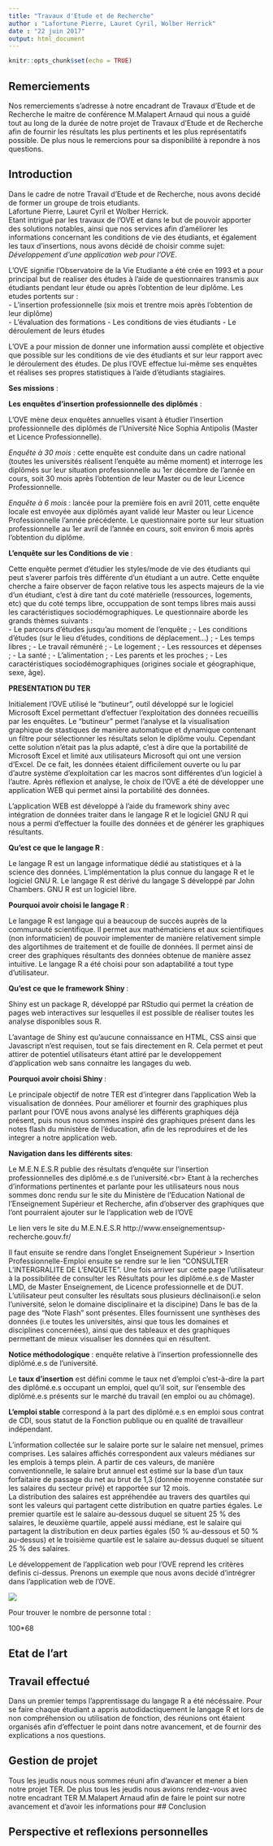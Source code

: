 ```yaml
---
title: "Travaux d'Etude et de Recherche"
author : "Lafortune Pierre, Lauret Cyril, Wolber Herrick"
date : "22 juin 2017"
output: html_document
---
```


```r
knitr::opts_chunk$set(echo = TRUE)
```
## Remerciements
Nos remerciements s'adresse à notre encadrant de Travaux d'Etude et de Recherche le maitre de conférence M.Malapert Arnaud qui nous a guidé tout au long de la durée de notre projet de Travaux d'Etude et de Recherche afin de fournir les résultats les plus pertinents et les plus représentatifs possible. De plus nous le remercions pour sa disponibilité à repondre à nos questions.

## Introduction

Dans le cadre de notre Travail d'Etude et de Recherche, nous avons decidé de former un groupe de trois etudiants.<br/>
Lafortune Pierre, Lauret Cyril et Wolber Herrick. <br/>
Etant intrigué par les travaux de l'OVE et dans le but de pouvoir apporter des solutions notables, ainsi que nos services afin d'améliorer les informations concernant les conditions de vie des étudiants, et également les taux d'insertions, nous avons décidé de choisir comme sujet: *Développement d'une application web pour l'OVE*.<br/>

L'OVE signifie l'Observatoire de la Vie Etudiante a été crée en 1993 et a pour principal but de realiser des études à l'aide de questionnaires transmis aux étudiants pendant leur étude ou après l'obtention de leur diplôme.
Les etudes portents sur :  <br/>
          - L'insertion professionnelle (six mois et trentre mois après l'obtention de leur diplôme)  
          - L'évaluation des formations 
          - Les conditions de vies étudiants
          - Le déroulement de leurs études
  
  
L'OVE a pour mission de donner une information aussi complète et objective que possible sur les conditions de vie des étudiants et sur leur rapport avec le déroulement des études. De plus l'OVE effectue lui-même ses enquêtes et réalises ses propres statistiques à l'aide d'étudiants stagiaires.

**Ses missions** :

**Les enquêtes d'insertion professionnelle des diplômés** : 

L'OVE mène deux enquêtes annuelles visant à étudier l'insertion professionnelle des diplômés de l'Université Nice Sophia Antipolis (Master et Licence Professionnelle).

*Enquête à 30 mois *: cette enquête est conduite dans un cadre national (toutes les universités réalisent l'enquête au même moment) et interroge les diplômés sur leur situation professionnelle au 1er décembre de l'année en cours, soit 30 mois après l'obtention de leur Master ou de leur Licence Professionnelle.

*Enquête à 6 mois *: lancée pour la première fois en avril 2011, cette enquête locale est envoyée aux diplômés ayant validé leur Master ou leur Licence Professionnelle l'année précédente. Le questionnaire porte sur leur situation professionnelle au 1er avril de l'année en cours, soit environ 6 mois après l'obtention du diplôme.


**L'enquête sur les Conditions de vie ** : 

Cette enquête permet d'étudier les styles/mode de vie des étudiants qui peut s'averer parfois très différente d'un étudiant a un autre. 
Cette enquête cherche a faire observer de façon relative tous les aspects majeurs de la vie d'un étudiant, c'est à dire tant du coté matérielle (ressources, logements, etc) que du coté temps libre, occuppation de sont temps libres mais aussi les caractéristiques sociodémographiques. Le questionnaire aborde les grands thèmes suivants : <br/>
          - Le parcours d’études jusqu’au moment de l’enquête ;
          - Les conditions d’études (sur le lieu d’études, conditions de déplacement…) ;
          - Les temps libres ;
          - Le travail rémunéré ;
          - Le logement ;
          - Les ressources et dépenses ;
          - La santé ;
          - L’alimentation ;
          - Les parents et les proches ;
          - Les caractéristiques sociodémographiques (origines sociale et géographique, sexe, âge).
    
    
**PRESENTATION DU TER**

Initialement l'OVE utilisé le "butineur", outil développé sur le logiciel Microsoft Excel permettant d'effectuer l'exploitation des données recueillis par les enquêtes. Le "butineur" permet l'analyse et la visualisation graphique de stastiques de manière automatique et dynamique contenant un filtre pour sélectionner les résultats selon le diplôme voulu. Cependant cette solution n'était pas la plus adapté, c'est à dire que la portabilité de Microsoft Excel et limité aux utilisateurs Microsoft qui ont une version d'Excel. De ce fait, les données étaient difficilement ouverte ou lu par d'autre système d'exploitation car les macros sont différentes d'un logiciel à l'autre. Après réflexion et analyse, le choix de l'OVE a été de développer une application WEB qui permet ainsi la portabilité des données. 

L'application WEB est développé à l'aide du framework shiny avec intégration de données traiter dans le langage R et le logiciel GNU R qui nous a permi d'effectuer la fouille des données et de générer les graphiques résultants.

**Qu'est ce que le langage R **:

Le langage R est un langage informatique dédié au statistiques et à la science des données. L'implémentation la plus connue du langage R et le logiciel GNU R. Le langage R est dérivé du langage S développé par John Chambers. GNU R est un logiciel libre. 


**Pourquoi avoir choisi le langage R **: 

Le langage R est langage qui a beaucoup de succès auprès de la communauté scientifique. Il permet aux mathématiciens et aux scientifiques (non informaticien) de pouvoir implementer de manière relativement simple des algortihmes de traitement et de fouille de données. Il permet ainsi de creer des graphiques résultants des données obtenue de manière assez intuitive. Le langage R a été choisi pour son adaptabilité a tout type d'utilisateur. 


**Qu'est ce que le framework Shiny **: 

Shiny est un package R, développé par RStudio qui permet la création de pages web interactives sur lesquelles il est possible de réaliser toutes les analyse disponibles sous R. 

L'avantage de Shiny est qu'aucune connaissance en HTML, CSS ainsi que Javascript n'est requisen, tout se fais directement en R. Cela permet et peut attirer de potentiel utilisateurs étant attiré par le developpement d'application web sans connaitre les langages du web. 

**Pourquoi avoir choisi Shiny **: 


Le principale objectif de notre TER est d'integrer dans l'application Web la visualisation de données.
Pour améliorer et fournir des graphiques plus parlant pour l'OVE nous avons analysé les différents graphiques déjà présent, puis nous nous sommes inspiré des graphiques présent dans les notes flash du ministère de l'éducation, afin de les reproduires et de les integrer a notre application web. 


**Navigation dans les différents sites**: 

Le M.E.N.E.S.R publie des résultats d'enquête sur l'insertion professionnelles des diplômé.e.s de l'université.<br\>
Etant à la recherches d'informations pertinentes et parlante pour les utilisateurs nous nous sommes donc rendu sur le site du Ministère de l'Education National de l'Enseignement Supérieur et Recherche, afin d'observer des graphiques que l'ont pourraient ajouter sur le l'application web de l'OVE<br/>

Le lien vers le site du M.E.N.E.S.R
http://www.enseignementsup-recherche.gouv.fr/

Il faut ensuite se rendre dans l'onglet Enseignement Supérieur > Insertion Professionnelle-Emploi ensuite se rendre sur le lien "CONSULTER L'INTERGRALITE DE L'ENQUETE". Une fois arriver sur cette page l'utilisateur à la possibilitée de consulter les Résultats pour les diplômé.e.s de Master LMD, de Master Enseignement, de Licence professionnelle et de DUT. L'utilisateur peut consulter les résultats sous plusieurs déclinaison(i.e selon l'université, selon le domaine disciplinaire et la discipine)
Dans le bas de la page des "Note Flash" sont présentes. Elles fournissent une synthèses des données (i.e toutes les universités, ainsi que tous les domaines et disciplines concernées), ainsi que des tableaux et des graphiques permettant de mieux visualiser les données qui en résultent.

**Notice méthodologique **: enquête relative à l'insertion professionnelle des diplômé.e.s de l'université. 

Le **taux d’insertion** est défini comme le taux net d’emploi c’est-à-dire la part des diplômé.e.s occupant un emploi, quel qu’il soit, sur l’ensemble des diplômé.e.s présents sur le marché du travail (en emploi ou au chômage).<br/>

**L’emploi stable** correspond à la part des diplômé.e.s en emploi sous contrat de CDI, sous statut de la Fonction publique ou en qualité de travailleur indépendant.<br/>

L’information collectée sur le salaire porte sur le salaire net mensuel, primes comprises. Les salaires affichés correspondent aux valeurs médianes sur les emplois à temps plein. A partir de ces valeurs, de manière conventionnelle, le salaire brut annuel est estimé sur la base d’un taux forfaitaire de passage du net au brut de 1,3 (donnée moyenne constatée sur les salaires du secteur privé) et rapportée sur 12 mois.<br/>
La distribution des salaires est appréhendée au travers des quartiles qui sont les valeurs qui partagent cette distribution en quatre parties égales. Le premier quartile est le salaire au-dessous duquel se situent 25 % des salaires, le deuxième quartile, appelé aussi médiane, est le salaire qui partagent la distribution en deux parties égales (50 % au-dessous et 50 % au-dessus) et le troisième quartile est le salaire au-dessus duquel se situent 25 % des salaires.

Le développement de l'application web pour l'OVE reprend les critères definis ci-dessus.
Prenons un exemple que nous avons decidé d'intrégrer dans l'application web de l'OVE.

![](/Users/cyrillauret/Desktop/tableau.png)

Pour trouver le nombre de personne total : 

100*68 

## Etat de l'art



## Travail effectué 
Dans un premier temps l'apprentissage du langage R a été nécéssaire. Pour se faire chaque étudiant a appris autodidactiquement le langage R et lors de non compréhension ou utilisation de fonction, des réunions ont étaient organisés afin d'effectuer le point dans notre avancement, et de fournir des explications a nos questions. 



## Gestion de projet 
Tous les jeudis nous nous sommes réuni afin d'avancer et mener a bien notre projet TER. 
De plus tous les jeudis nous avions rendez-vous avec notre encadrant TER M.Malapert Arnaud afin de faire le point sur notre avancement et d'avoir les informations pour 
## Conclusion 

## Perspective et reflexions personnelles
